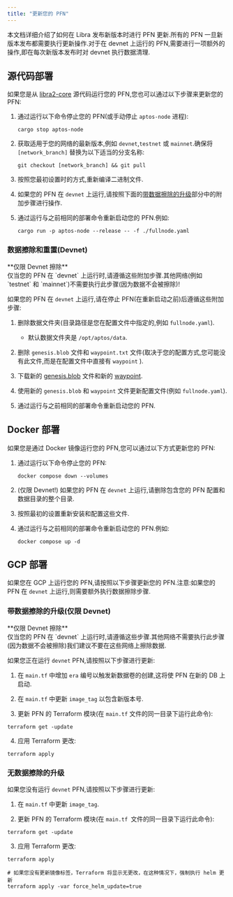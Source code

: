 ```yaml
---
title: "更新您的 PFN"
---
```



本文档详细介绍了如何在 Libra 发布新版本时进行 PFN 更新.所有的 PFN 一旦新版本发布都需要执行更新操作.对于在 devnet 上运行的 PFN,需要进行一项额外的操作,即在每次新版本发布时对 devnet 执行数据清理.

## 源代码部署

如果您是从 [libra2-core][libra2-core/libra2-core] 源代码运行您的 PFN,您也可以通过以下步骤来更新您的 PFN:

1. 通过运行以下命令停止您的 PFN(或手动停止 `aptos-node` 进程):

   ```shellscript filename="Terminal"
   cargo stop aptos-node
   ```

2. 获取适用于您的网络的最新版本,例如 `devnet`,`testnet` 或 `mainnet`.确保将 `[network_branch]` 替换为以下适当的分支名称:

   ```shellscript filename="Terminal"
   git checkout [network_branch] && git pull
   ```

3. 按照您最初设置时的方式,重新编译二进制文件.

4. 如果您的 PFN 在 `devnet` 上运行,请按照下面的[带数据擦除的升级](#带数据擦除的升级仅限-devnet)部分中的附加步骤进行操作.

5. 通过运行与之前相同的部署命令重新启动您的 PFN.例如:

   ```shellscript filename="Terminal"
   cargo run -p aptos-node --release -- -f ./fullnode.yaml
   ```

### 数据擦除和重置(Devnet)

<Aside type="caution">
  **仅限 Devnet 擦除**<br />
  仅当您的 PFN 在 `devnet` 上运行时,请遵循这些附加步骤.其他网络(例如 `testnet` 和 `mainnet`)不需要执行此步骤(因为数据不会被擦除)!
</Aside>

如果您的 PFN 在 `devnet` 上运行,请在停止 PFN(在重新启动之前)后遵循这些附加步骤:

1. 删除数据文件夹(目录路径是您在配置文件中指定的,例如 `fullnode.yaml`).

   - 默认数据文件夹是 `/opt/aptos/data`.

2. 删除 `genesis.blob` 文件和 `waypoint.txt` 文件(取决于您的配置方式,您可能没有此文件,而是在配置文件中直接有 `waypoint` ).

3. 下载新的 [genesis.blob](/zh/network/nodes/configure/node-files-all-networks/node-files-mainnet#genesisblob) 文件和新的 [waypoint](/zh/network/nodes/configure/node-files-all-networks/node-files-mainnet#waypointtxt).

4. 使用新的 `genesis.blob` 和 `waypoint` 文件更新配置文件(例如 `fullnode.yaml`).

5. 通过运行与之前相同的部署命令重新启动您的 PFN.

## Docker 部署

如果您是通过 Docker 镜像运行您的 PFN,您可以通过以下方式更新您的 PFN:

1. 通过运行以下命令停止您的 PFN:

   ```shellscript filename="Terminal"
   docker compose down --volumes
   ```

2. (仅限 Devnet!) 如果您的 PFN 在 `devnet` 上运行,请删除包含您的 PFN 配置和数据目录的整个目录.

3. 按照最初的设置重新安装和配置这些文件.

4. 通过运行与之前相同的部署命令重新启动您的 PFN.例如:
   ```shellscript filename="Terminal"
   docker compose up -d
   ```

## GCP 部署

如果您在 GCP 上运行您的 PFN,请按照以下步骤更新您的 PFN.注意:如果您的 PFN 在 `devnet` 上运行,则需要额外执行数据擦除步骤.

### 带数据擦除的升级(仅限 Devnet)

<Aside type="caution">
  **仅限 Devnet 擦除**<br />
  仅当您的 PFN 在 `devnet` 上运行时,请遵循这些步骤.其他网络不需要执行此步骤(因为数据不会被擦除)我们建议不要在这些网络上擦除数据.
</Aside>

如果您正在运行 `devnet` PFN,请按照以下步骤进行更新:

1. 在 `main.tf` 中增加 `era` 编号以触发新数据卷的创建,这将使 PFN 在新的 DB 上启动.

2. 在 `main.tf` 中更新 `image_tag` 以包含新版本号.

3. 更新 PFN 的 Terraform 模块(在 `main.tf` 文件的同一目录下运行此命令):

```shellscript filename="Terminal"
terraform get -update
```

4. 应用 Terraform 更改:

```shellscript filename="Terminal"
terraform apply
```

### 无数据擦除的升级

如果您没有运行 `devnet` PFN,请按照以下步骤进行更新:

1. 在 `main.tf` 中更新 `image_tag`.

2. 更新 PFN 的 Terraform 模块(在 `main.tf `文件的同一目录下运行此命令):

```shellscript filename="Terminal"
terraform get -update
```

3. 应用 Terraform 更改:

```shellscript filename="Terminal"
terraform apply

# 如果您没有更新镜像标签，Terraform 将显示无更改，在这种情况下，强制执行 helm 更新
terraform apply -var force_helm_update=true
```

[rest_spec]: https://github.com/libra2org/libra2-core/tree/main/api

[devnet_genesis]: https://devnet.aptoslabs.com/genesis.blob

[devnet_waypoint]: https://devnet.aptoslabs.com/waypoint.txt

[libra2-core/libra2-core]: https://github.com/libra2org/libra2-core.git

[status dashboard]: https://status.devnet.aptos.dev
